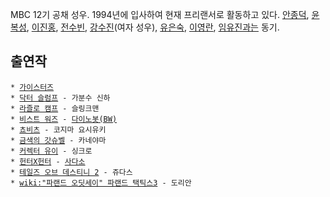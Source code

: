 MBC 12기 공채 성우. 1994년에 입사하여 현재 프리랜서로 활동하고 있다. [[안종덕]], [[윤복성]], [[이진홍]], [[전수빈]], [[강수진]](여자 성우), [[유은숙]], [[이영란]], [[임유진]]과는 동기.

== 출연작 ==
 * [[가이스터즈]]
 * [[닥터 슬럼프]] - 가분수 신하
 * [[라즐로 캠프]] - 슬링크맨
 * [[비스트 워즈]] - [[다이노봇(BW)]]
 * [[쵸비츠]] - 코지마 요시유키
 * [[금색의 갓슈벨]] - 카네야마
 * [[커렉터 유이]] - 싱크로
 * [[헌터X헌터]] - [[사다소]]
 * [[테일즈 오브 데스티니 2]] - 쥬다스
 * [[wiki:"파랜드 오딧세이" 파랜드 택틱스3]] - 도리안
